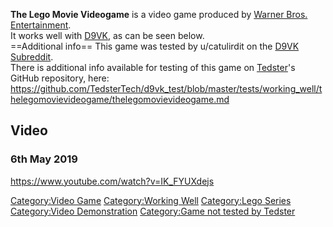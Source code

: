 <strong>The Lego Movie Videogame</strong> is a video game produced by [[Warner Bros. Entertainment]].
<br />
It works well with [[D9VK]], as can be seen below.
<br />
==Additional info==
This game was tested by u/catulirdit on the [[D9VK Subreddit]].
<br />
There is additional info available for testing of this game on [[User:Tedster|Tedster]]'s GitHub repository, here:
<br />
https://github.com/TedsterTech/d9vk_test/blob/master/tests/working_well/thelegomovievideogame/thelegomovievideogame.md
==Video==
===6th May 2019===
<youtube>https://www.youtube.com/watch?v=IK_FYUXdejs</youtube>

[[Category:Video Game]]
[[Category:Working Well]]
[[Category:Lego Series]]
[[Category:Video Demonstration]]
[[Category:Game not tested by Tedster]]
